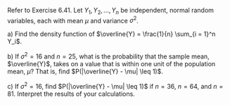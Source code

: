 Refer to Exercise 6.41.
Let $Y_1, Y_2, ..., Y_n$ be independent, normal random variables, each with mean $\mu$ and variance $\sigma^2$.

a) Find the density function of $\overline{Y} = \frac{1}{n} \sum_{i = 1}^n Y_i$.

b) If $\sigma^2 = 16$ and $n = 25$, what is the probability that the sample mean, $\overline{Y}$, takes on a value that is within one unit of the population mean, $\mu$?
That is, find $P(|\overline{Y} - \mu| \leq 1)$.

c) If $\sigma^2 = 16$, find $P(|\overline{Y} - \mu| \leq 1)$ if $n = 36$, $n = 64$, and $n = 81$.
Interpret the results of your calculations.
